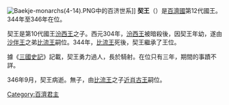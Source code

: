 {{Infobox Korean name
|hangul=계왕
|hanja=契王
|rr=Gye-wang
|mr=Kye-wang
}}
[[File:Baekje-monarchs(4-14).PNG|right]]中的百济世系]] 
'''契王'''（{{bd|？||346年||CatIdx=S契}}）是[[百濟國|百濟國]]第12代國王。344年至346年在位。

契王是第10代國王[[汾西王|汾西王]]之子。西元304年，[[汾西王|汾西王]]被暗殺後，因契王年幼，遂由[[沙伴王|沙伴王]]之弟[[比流王|比流王]]嗣位。344年，[[比流王|比流王]]死後，契王繼承了王位。

據《[[三國史記|三國史記]]》記載，契王勇力過人，長於騎射。在位只有三年，期間的事蹟不詳。

346年9月，契王病逝。無子，由[[比流王|比流王]]之子[[近肖古王|近肖古王]]嗣位。



{{start box}}
{{s-before|[[比流王|比流王]]}}
{{s-title|[[百濟|百濟]]國王|344年—346年}}
{{s-after|[[近肖古王|近肖古王]]}}
{{end box}}

{{百济君主}}
{{Korea-bio-stub}}

[[Category:百濟君主|Category:百濟君主]]